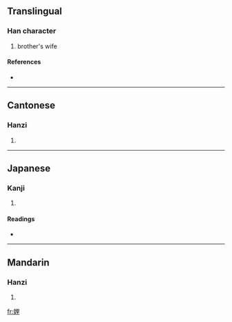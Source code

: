 ==Translingual==

===Han character===
{{Han char|rn=38|rad=女|as=07|sn=10|four=4641<sub>4</sub>|canj=女田土 (VWG)}}

# brother's wife

====References====
* {{Han ref|kx=0261.410|dkj=06287|dj=0528.210|hdz=21051.030|uh=5A0C|ud=23052|bh=AE5B|bd=44635}}

----

==Cantonese==

===Hanzi===
{{yue-hanzi|jyut=|y=lei5}}

# {{defn|Cantonese}}

----

==Japanese==

===Kanji===
{{ja-kanji|grade=|rs=女07}}

# {{defn|Japanese}}

====Readings====
* {{ja-readings|on=[[り]] (ri)|kun=[[あいよめ]] (aiyome)}}

----

==Mandarin==

===Hanzi===
{{cmn-hanzi|pin=[[lǐ]] ([[li3]])|wg=li<sup>3</sup>}}

# {{defn|Mandarin}}

[[fr:娌]]